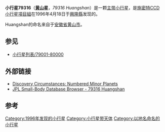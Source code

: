{{Infobox planet
| width = 25em
| bgcolour = #FFFFC0 
| name = Huangshan
| discovery = yes
| discovery_ref =
| discoverer = [[北京天文台施密特CCD小行星计划|施密特CCD小行星項目組]]
| discovery_site = [[興隆縣|興隆縣]]
| discovered = 1996年4月18日
| designations = yes
| mp_name = 79316
| alt_names = 1996 HS7 ; 2000 RM37 
| named_after = [[黄山市|黄山]]
| mp_category = 
| epoch = [[Julian_day|JD]] 2455800.5 (2011-Aug-27.0)
| eccentricity = 0.0633786
| semimajor  = 1.9428340 AU
| perihelion   = 1.8196999 AU
| inclination = 19.72502°
| asc_node = 10.47705°
| arg_peri = 137.54711°
| mean_anomaly = 268.48719[[角度|°]]
| period = 989.1267766 [[day|d]] (  2.71 [[Julian_year_(astronomy)|a]])
| aphelion = 2.0659681 [[天文单位|AU]]
| orbit_ref = <ref>[http://ssd.jpl.nasa.gov/sbdb.cgi?sstr=79316 JPL Small-Body Database Browser - 79316 Huangshan]</ref>
| avg_speed =
| satellites =
| physical_characteristics = yes
| dimensions =
| mass =
| density =
| surface_grav =
| escape_velocity =
| sidereal_day =
| axial_tilt =
| pole_ecliptic_lat =
| pole_ecliptic_lon =
| albedo =
| rotation=
| temperatures=
| temp_name1 =
| mean_temp_1 =
| max_temp_1 =
| temp_name2 =
| max_temp_2 =
| spectral_type =
| abs_magnitude = 14.7
}}
'''小行星79316'''（'''[[黄山市|黄山]]星'''，''79316 Huangshan''）是一颗[[小行星带|主带小行星]]，是[[北京天文台施密特CCD小行星计划|施密特CCD小行星項目組]]在1996年4月18日于[[興隆縣|興隆縣]]发现的。

Huangshan的命名来自于[[安徽省|安徽省]][[黄山市|黄山市]]。

==参见==
* [[小行星列表/79001-80000|小行星列表/79001-80000]]

== 外部链接 ==
* [http://cfa-www.harvard.edu/iau/lists/NumberedMPs.txt Discovery Circumstances: Numbered Minor Planets] {{Wayback|url=http://cfa-www.harvard.edu/iau/lists/NumberedMPs.txt |date=20080517010638 }}
* [http://ssd.jpl.nasa.gov/sbdb.cgi?sstr=79316 JPL Small-Body Database Browser - 79316 Huangshan] {{Wayback|url=http://ssd.jpl.nasa.gov/sbdb.cgi?sstr=79316 |date=20201125094753 }}

== 参考 ==
{{Reflist}}
{{Minor Planet Number|[[小行星79315|(79315) 1996 EK7]]|[[小行星79317|(79317) 1996 HL21]]}}

[[Category:1996年发现的小行星|Category:1996年发现的小行星]]
[[Category:小行星带天体|Category:小行星带天体]]
[[Category:以地名命名的小行星|Category:以地名命名的小行星]]

{{Beltasteroid-stub}}